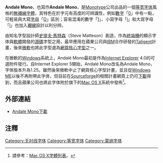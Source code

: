 {{Infobox font
| name = Andalé Mono
| image = [[File:AndaleMono.svg|240px]]
| style = [[等寬字体|等寬字体]]
| date = 1995
| creator = [[史提夫·馬特森|史提夫·馬特森]]
| foundry = [[Monotype|Monotype]]
| sample = [[File:Andale_Mono_sample.svg|240px]]
}}
'''Andalé Mono'''，也寫作'''Andale Mono'''，是[[Monotype|Monotype]]公司出品的一個[[等宽字体|等宽字体]]風格的[[無襯線字體|無襯線字體]]，其特色在於字元有高度的可辨識性，例如[[數字|數字]]「[[0|0]]」中有一點，可輕易與大寫[[字母|字母]]「[[O|O]]」區別；容易混淆的數字「[[1|1]]」、小寫字母「[[l|l]]」和大寫字母「[[I|I]]」也加入[[襯線|襯線]]設計以利分辨。

由知名字型設計師[[史提夫·馬特森|史提夫·馬特森]]（Steve Matteson）創造，作為[[終端機|終端機]]的顯示字体與[[軟體|軟體]]開發的[[源碼|源碼]]字型之用，最早應用在蘋果公司與[[IBM|IBM]]合作研發的[[Taligent|Taligent]]計畫，後來[[微軟|微軟]]也將此字型選為[[網頁核心字型|網頁核心字型]]之一。

在微軟的[[Windows|Windows]]系統上，Andalé Mono最初是作為[[Internet_Explorer|Internet Explorer]] 4.0的可選附件發行。自Internet Explorer 5開始，Andalé Mono改名為Andale Mono，字体版本升為1.25。雖然後來微軟中止了網頁核心字型計畫，並且從[[Windows_ME|Windows ME]]以後不再附帶此字体，但目前在[[Sourceforge|Sourceforge]]的相關計畫網頁上仍可[[下載|下載]]得到，而且蘋果公司也將此字体附於旗下的[[Mac_OS_X|Mac OS X]]系統中發佈<ref>請參考：[[Mac_OS_X字體列表|Mac OS X字體列表]]。</ref>。

== 外部連結 ==
* [http://prdownloads.sourceforge.net/corefonts/andale32.exe?download Andale Mono下載]{{Wayback|url=http://prdownloads.sourceforge.net/corefonts/andale32.exe?download |date=20030402203105 }}

== 注釋 ==
<references />

[[Category:无衬线字体|Category:无衬线字体]]
[[Category:等宽字体|Category:等宽字体]]
[[Category:蒙纳字体|Category:蒙纳字体]]